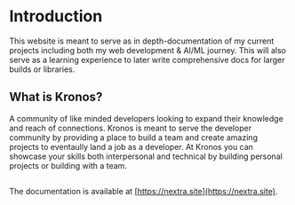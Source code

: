 # Introduction
 
This website is meant to serve as in depth-documentation of my current projects including both my web development & AI/ML journey. This will also serve as a learning experience to later write comprehensive docs for larger builds or libraries.

## What is Kronos?

A community of like minded developers looking to expand their knowledge and reach of connections. Kronos is meant to serve the developer community by providing a place to build a team and create amazing projects to eventaully land a job as a developer. At Kronos you can showcase your skills both interpersonal and technical by building personal projects or building with a team. 

## 

The documentation is available at [https://nextra.site](https://nextra.site).
